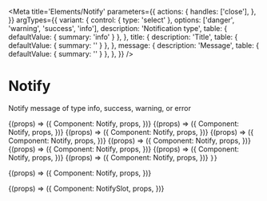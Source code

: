 

<Meta
  title='Elements/Notify'
  parameters={{
    actions: {
      handles: ['close'],
    },
  }}
  argTypes={{
    variant: {
      control: { type: 'select' },
      options: ['danger', 'warning', 'success', 'info'],
      description: 'Notification type',
      table: { defaultValue: { summary: 'info' } },
    },
    title: {
      description: 'Title',
      table: { defaultValue: { summary: '' } },
    },
    message: {
      description: 'Message',
      table: { defaultValue: { summary: '' } },
    },
  }}
/>

# Notify

Notify message of type info, success, warning, or error

<Canvas>
  <Story
    name='info'
    args={{
      variant: 'info',
      title: 'This is the title',
      message: 'This is the message.',
    }}
  >
  {(props) => ({
      Component: Notify,
      props,
  })}
  </Story>
</Canvas>

<Canvas>
  <Story
    name='success'
    args={{
      variant: 'success',
      title: 'This is the title',
      message: 'This is the message.',
    }}
  >
  {(props) => ({
      Component: Notify,
      props,
  })}
  </Story>
</Canvas>

<Canvas>
  <Story
    name='warning'
    args={{
      variant: 'warning',
      title: 'This is the title',
      message: 'This is the message.',
    }}
  >
    {(props) => ({
      Component: Notify,
      props,
  })}
  </Story>
</Canvas>

<Canvas>
  <Story
    name='danger'
    args={{
      variant: 'danger',
      title: 'This is the title',
      message: 'This is the message.',
    }}
  >
    {(props) => ({
      Component: Notify,
      props,
  })}
  </Story>
</Canvas>

<Canvas>
  <Story
    name='no message info'
    args={{
      variant: 'info',
      title: 'This is the title',
    }}
  >
    {(props) => ({
      Component: Notify,
      props,
  })}
  </Story>
</Canvas>

<Canvas>
  <Story
    name='no message success'
    args={{
      variant: 'success',
      title: 'This is the title',
    }}
  >
    {(props) => ({
      Component: Notify,
      props,
  })}
  </Story>
</Canvas>

<Canvas>
  <Story
    name='no message warning'
    args={{
      variant: 'warning',
      title: 'This is the title',
    }}
  >
    {(props) => ({
      Component: Notify,
      props,
  })}
  </Story>
</Canvas>

<Canvas>
  <Story
    name='no message danger'
    args={{
      variant: 'danger',
      title: 'This is the title',
    }}
  >
  {(props) => ({
      Component: Notify,
      props,
  })}
  </Story>
</Canvas>

<Canvas>
  <Story
    name='Exitable'
    args={{
      exitable: true,
      variant: 'danger',
      title: 'The roof is on fire',
      message: "Water is required to prevent further burning.",
      onclose:"alert('close')"

    }}
  >
  {(props) => ({
      Component: Notify,
      props,
  })}
  </Story>
</Canvas>

<Canvas>
  <Story
    name='Slot'
    args={{
      variant: 'info',
      title: 'You have an incoming life update',
      message: "LifeOS has been upgraded to a new version that includes great new things such as friends and family and you will not be alone anymore.",
    }}
  >
  {(props) => ({
      Component: NotifySlot,
      props,
  })}
  </Story>
</Canvas>
